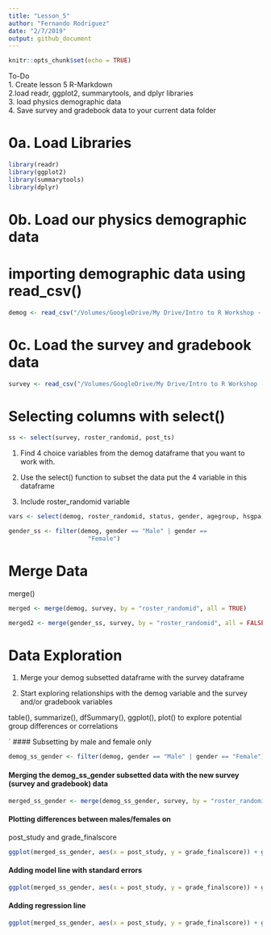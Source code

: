 ```yaml
---
title: "Lesson_5"
author: "Fernando Rodriguez"
date: "2/7/2019"
output: github_document
---
```


```r
knitr::opts_chunk$set(echo = TRUE)
```
To-Do<br>
1. Create lesson 5 R-Markdown<br>
2.load readr, ggplot2, summarytools, and dplyr libraries <br>
3. load physics demographic data<br>
4. Save survey and gradebook data to your current data folder<br>



# 0a. Load Libraries
```r
library(readr)
library(ggplot2)
library(summarytools)
library(dplyr)
```


# 0b. Load our physics demographic data
# importing demographic data using read_csv()
```r
demog <- read_csv("/Volumes/GoogleDrive/My Drive/Intro to R Workshop - Winter 2019/Data Files/Physics Course Demo Data.csv")
```

# 0c. Load the survey and gradebook data
```r
survey <- read_csv("/Volumes/GoogleDrive/My Drive/Intro to R Workshop - Winter 2019/Data Files/Physics Course SV and GB Data.csv")
```


# Selecting columns with select()

```r
ss <- select(survey, roster_randomid, post_ts)
```


1. Find 4 choice variables from the demog dataframe that you want to work with.

2. Use the select() function to subset the data 
    put the 4 variable in this dataframe
    
3. Include roster_randomid variable


```r
vars <- select(demog, roster_randomid, status, gender, agegroup, hsgpa)
```


```r
gender_ss <- filter(demog, gender == "Male" | gender == 
                      "Female")
```


# Merge Data
merge()

```r
merged <- merge(demog, survey, by = "roster_randomid", all = TRUE)
```



```r
merged2 <- merge(gender_ss, survey, by = "roster_randomid", all = FALSE)
```


# Data Exploration

1. Merge your demog subsetted dataframe with the survey dataframe

2. Start exploring relationships with the demog variable and the survey and/or gradebook variables

table(), summarize(), dfSummary(), ggplot(), plot() to explore potential group differences or correlations

`
#### Subsetting by male and female only
```r
demog_ss_gender <- filter(demog, gender == "Male" | gender == "Female")
```

#### Merging the demog_ss_gender subsetted data with the new survey (survey and gradebook) data
```r
merged_ss_gender <- merge(demog_ss_gender, survey, by = "roster_randomid", all = FALSE)
```

#### Plotting differences between males/females on 
post_study and grade_finalscore
```r
ggplot(merged_ss_gender, aes(x = post_study, y = grade_finalscore)) + geom_point() + facet_grid(.~ gender)
```


#### Adding model line with standard errors
```r
ggplot(merged_ss_gender, aes(x = post_study, y = grade_finalscore)) + geom_point() + facet_grid(.~ gender) + geom_smooth()
```


#### Adding regression line
```r
ggplot(merged_ss_gender, aes(x = post_study, y = grade_finalscore)) + geom_point() + facet_grid(.~ gender) + geom_smooth(method = "lm")
```


